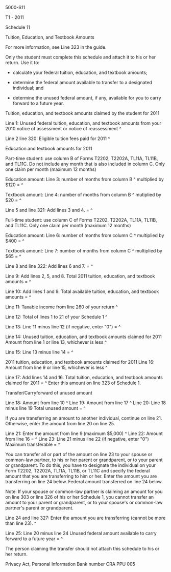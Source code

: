 ﻿5000-S11 
 
T1 - 2011 
 
Schedule 11 
 
Tuition, Education, and Textbook Amounts 
 
For more information, see Line 323 in the guide. 
 
Only the student must complete this schedule and attach it to his or her 
return. Use it to: 
 
- calculate your federal tuition, education, and textbook amounts; 
 
- determine the federal amount available to transfer to a designated 
individual; and 
 
- determine the unused federal amount, if any, available for you to carry 
forward to a future year. 
 
Tuition, education, and textbook amounts claimed by the student for 2011 
 
Line 1: Unused federal tuition, education, and textbook amounts from your 
2010 notice of assessment or notice of reassessment ^
 
Line 2 line 320: Eligible tuition fees paid for 2011 ^
 
Education and textbook amounts for 2011 
 
Part-time student: use column B of Forms T2202, T2202A, TL11A, TL11B, and 
TL11C. 
Do not include any month that is also included in column C. 
Only one claim per month (maximum 12 months) 
 
Education amount: 
Line 3: number of months from column B ^
multiplied by $120 = ^
 
Textbook amount: 
Line 4: number of months from column B ^
mutiplied by $20 = ^
 
Line 5 and line 321: Add lines 3 and 4. = ^
 
Full-time student: use column C of Forms T2202, T2202A, TL11A, TL11B, and 
TL11C. 
Only one claim per month (maximum 12 months) 
 
Education amount: 
Line 6: number of months from column C ^
multiplied by $400 = ^
 
Textbook amount: 
Line 7: number of months from column C ^
multiplied by $65 = ^
 
Line 8 and line 322: Add lines 6 and 7. = ^
 
Line 9: Add lines 2, 5, and 8. Total 2011 tuition, education, and textbook 
amounts = ^
 
Line 10: Add lines 1 and 9. Total available tuition, education, and textbook 
amounts = ^
 
Line 11: Taxable income from line 260 of your return ^
 
Line 12: Total of lines 1 to 21 of your Schedule 1 ^
 
Line 13: Line 11 minus line 12 (if negative, enter "0") = ^
 
Line 14: Unused tuition, education, and textbook amounts claimed for 2011 
Amount from line 1 or line 13, whichever is less ^
 
Line 15: Line 13 minus line 14 = ^
 
2011 tuition, education, and textbook amounts claimed for 2011 
Line 16: Amount from line 9 or line 15, whichever is less ^
 
Line 17: Add lines 14 and 16. Total tuition, education, and textbook amounts 
claimed for 2011 = ^
Enter this amount on line 323 of Schedule 1. 
 
Transfer/Carryforward of unused amount 
 
Line 18: Amount from line 10 ^
Line 19: Amount from line 17 ^
Line 20: Line 18 minus line 19 Total unused amount = ^
 
If you are transferring an amount to another individual, continue on line 21. 
Otherwise, enter the amount from line 20 on line 25. 
 
Line 21: Enter the amount from line 9.(maximum $5,000) ^
Line 22: Amount from line 16 = ^
Line 23: Line 21 minus line 22 (if negative, enter "0") Maximum transferable 
= ^
 
You can transfer all or part of the amount on line 23 to your spouse or 
common-law partner, to his or her parent or grandparent, or to your parent or 
grandparent. To do this, you have to designate the individual on your Form 
T2202, T2202A, TL11A, TL11B, or TL11C and specify the federal amount that you 
are transferring to him or her. Enter the amount you are transferring on line 
24 below. Federal amount transferred on line 24 below. 
 
Note: If your spouse or common-law partner is claiming an amount for you on 
line 303 or line 326 of his or her Schedule 1, you cannot transfer an amount 
to your parent or grandparent, or to your spouse's or common-law partner's 
parent or grandparent. 
 
Line 24 and line 327: Enter the amount you are transferring (cannot be more 
than line 23). ^
 
Line 25: Line 20 minus line 24 Unused federal amount available to carry 
forward to a future year = ^
 
The person claiming the transfer should not attach this schedule to his or 
her return. 
 
Privacy Act, Personal Information Bank number CRA PPU 005
